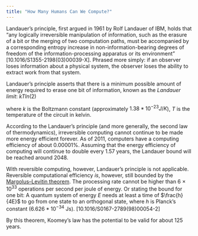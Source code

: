 ```yaml
---
title: "How Many Humans Can We Compute?"
---
```


Landauer's principle, first argued in 1961 by Rolf Landauer of IBM, holds that "any logically irreversible manipulation of information, such as the erasure of a bit or the merging of two computation paths, must be accompanied by a corresponding entropy increase in non-information-bearing degrees of freedom of the information-processing apparatus or its environment" [10.1016/S1355-2198(03)00039-X]. Phrased more simply: if an observer loses information about a physical system, the observer loses the ability to extract work from that system.

Landauer's principle asserts that there is a minimum possible amount of energy required to erase one bit of information, known as the <i>Landauer limit</i>: $kTln(2)$

where <i>k</i> is the Boltzmann constant (approximately $1.38*10^{−23} J/K$), <i>T</i> is the temperature of the circuit in kelvin.

According to the Landauer's principle (and more generally, the second law of thermodynamics), irreversible computing cannot continue to be made more energy efficient forever. As of 2011, computers have a computing efficiency of about 0.00001%. Assuming that the energy efficiency of computing will continue to double every 1.57 years, the Landauer bound will be reached around 2048.

With reversible computing, however, Landauer's principle is not applicable. Reversible computational efficiency <em>is</em>, however, still bounded by the [Margolus–Levitin theorem](https://en.wikipedia.org/wiki/Margolus%E2%80%93Levitin_theorem). The processing rate cannot be higher than 6 × 10<sup>33</sup> operations per second per joule of energy. Or stating the bound for one bit: A quantum system of energy <i>E</i> needs at least a time of $\frac{h}{4E}$ to go from one state to an orthogonal state, where <em>h</em> is Planck's constant ($6.626*10^{−34}$ Js). [10.1016/S0167-2789(98)00054-2]

By this theorem, Koomey's law has the potential to be valid for about 125 years.
